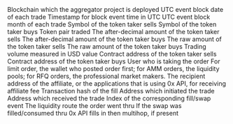 <ParamField path="blockchain">
Blockchain which the aggregator project is deployed
</ParamField>
<ParamField path="block_date">
UTC event block date of each trade
</ParamField>
<ParamField path="block_time">
Timestamp for block event time in UTC
</ParamField>
<ParamField path="block_month">
UTC event block month of each trade
</ParamField>
<ParamField path="taker_symbol">
Symbol of the token taker sells
</ParamField>
<ParamField path="maker_symbol">
Symbol of the token taker buys
</ParamField>
<ParamField path="token_pair">
Token pair traded
</ParamField>
<ParamField path="taker_token_amount">
The after-decimal amount of the token taker sells
</ParamField>
<ParamField path="maker_token_amount">
The after-decimal amount of the token taker buys
</ParamField>
<ParamField path="taker_token_amount_raw">
The raw amount of the token taker sells
</ParamField>
<ParamField path="maker_token_amount_raw">
The raw amount of the token taker buys
</ParamField>
<ParamField path="volume_usd">
Trading volume measured in USD value
</ParamField>
<ParamField path="taker_token">
Contract address of the token taker sells
</ParamField>
<ParamField path="maker_token">
Contract address of the token taker buys
</ParamField>
<ParamField path="taker">
User who is taking the order
</ParamField>
<ParamField path="maker">
For limit order, the wallet who posted order first; for AMM orders, the liquidity pools; for RFQ orders, the professional market makers.
</ParamField>
<ParamField path="affiliate_address">
The recipient address of the affiliate, or the applications that is using 0x API, for receiving affiliate fee
</ParamField>
<ParamField path="tx_hash">
Transaction hash of the fill
</ParamField>
<ParamField path="tx_from">
Address which initiated the trade
</ParamField>
<ParamField path="tx_to">
Address which received the trade
</ParamField>
<ParamField path="evt_index">
Index of the corresponding fill/swap event
</ParamField>
<ParamField path="type">
The liquidity route the order went thru
</ParamField>
<ParamField path="swap_flag">
If the swap was filled/consumed thru 0x API
</ParamField>
<ParamField path="contract_address">

</ParamField>
<ParamField path="fills_within">
fills in then multihop, if present
</ParamField>
